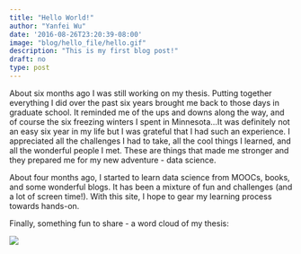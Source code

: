 ```yaml
---
title: "Hello World!"
author: "Yanfei Wu"
date: '2016-08-26T23:20:39-08:00'
image: "blog/hello_file/hello.gif"
description: "This is my first blog post!"
draft: no
type: post
---  
```

About six months ago I was still working on my thesis. Putting together everything I did over the past six years brought me back to those days in graduate school. It reminded me of the ups and downs along the way, and of course the six freezing winters I spent in Minnesota...It was definitely not an easy six year in my life but I was grateful that I had such an experience. I appreciated all the challenges I had to take, all the cool things I learned, and all the wonderful people I met. These are things that made me stronger and they prepared me for my new adventure - data science.   

About four months ago, I started to learn data science from MOOCs, books, and some wonderful blogs. It has been a mixture of fun and challenges (and a lot of screen time!). With this site, I hope to gear my learning process towards hands-on. 

Finally, something fun to share - a word cloud of my thesis: 

<img src="../hello_file/thesis_wordcloud.png" class="img-responsive" style="display: block; margin: auto;" />
